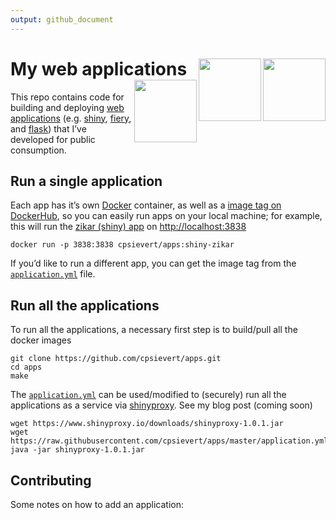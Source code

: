 ```yaml
---
output: github_document
---
```


<!-- README.md is generated from README.Rmd. Please edit that file -->

# My web applications <img src="http://logo-logos.com/wp-content/uploads/2016/10/Docker_logo_logotype.png" width=100 align="right" /> <img src="https://www.rstudio.com/wp-content/uploads/2014/04/shiny.png" width=100 align="right" /> <img src="http://www.unixstickers.com/image/cache/data/stickers/flask/Flask-text.sh-180x180.png" width=100 align="right" /> 

This repo contains code for building and deploying [web applications](https://en.wikipedia.org/wiki/Web_application) (e.g. [shiny](https://cran.r-project.org/package=shiny), [fiery](https://cran.r-project.org/package=fiery), and [flask](http://flask.pocoo.org/)) that I've developed for public consumption. 

## Run a single application

Each app has it's own [Docker](https://www.docker.com/) container, as well as a [image tag on DockerHub](https://hub.docker.com/r/cpsievert/apps/builds/), so you can easily run apps on your local machine; for example, this will run the [zikar (shiny) app]() on <http://localhost:3838>

```shell
docker run -p 3838:3838 cpsievert/apps:shiny-zikar
```

If you'd like to run a different app, you can get the image tag from the [`application.yml`](https://github.com/cpsievert/apps/blob/master/application.yml) file.

## Run all the applications

To run all the applications, a necessary first step is to build/pull all the docker images

```shell
git clone https://github.com/cpsievert/apps.git
cd apps
make
```


The [`application.yml`](https://github.com/cpsievert/apps/blob/master/application.yml) can be used/modified to (securely) run all the applications as a service via [shinyproxy](https://www.shinyproxy.io/). See my blog post (coming soon)



```shell
wget https://www.shinyproxy.io/downloads/shinyproxy-1.0.1.jar
wget https://raw.githubusercontent.com/cpsievert/apps/master/application.yml
java -jar shinyproxy-1.0.1.jar
```


## Contributing

Some notes on how to add an application:






